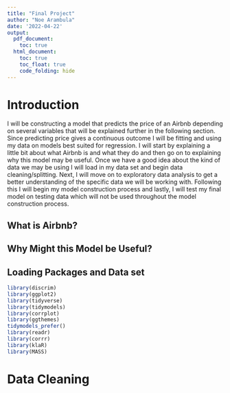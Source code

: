 ```yaml
---
title: "Final Project"
author: "Noe Arambula"
date: '2022-04-22'
output:
  pdf_document:
    toc: true
  html_document:
    toc: true
    toc_float: true
    code_folding: hide
---
```


# Introduction

I will be constructing a model that predicts the price of an Airbnb depending on several variables that will be explained further in the following section. Since predicting price gives a continuous outcome I will be fitting and using my data on models best suited for regression. I will start by explaining a little bit about what Airbnb is and what they do and then go on to explaining why this model may be useful. Once we have a good idea about the kind of data we may be using I will load in my data set and begin data cleaning/splitting. Next, I will move on to exploratory data analysis to get a better understanding of the specific data we will be working with. Following this I will begin my model construction process and lastly, I will test my final model on testing data which will not be used throughout the model construction process.

## What is Airbnb?

## Why Might this Model be Useful?

## Loading Packages and Data set

```r
library(discrim)
library(ggplot2)
library(tidyverse)
library(tidymodels)
library(corrplot)
library(ggthemes)
tidymodels_prefer()
library(readr)
library(corrr)
library(klaR)
library(MASS)
```

# Data Cleaning
